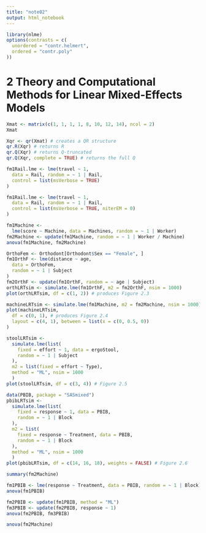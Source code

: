 ```yaml
---
title: "note02"
output: html_notebook
---
```


```r
library(nlme)
options(contrasts = c(
  unordered = "contr.helmert",
  ordered = "contr.poly"
))
```

# 2 Theory and Computational Methods for Linear Mixed-Effects Models

```r
Xmat <- matrix(c(1, 1, 1, 1, 8, 10, 12, 14), ncol = 2)
Xmat
```

```r
Xqr <- qr(Xmat) # creates a QR structure
qr.R(Xqr) # returns R
qr.Q(Xqr) # returns Q-truncated
qr.Q(Xqr, complete = TRUE) # returns the full Q
```

```r
fm1Rail.lme <- lme(travel ~ 1,
  data = Rail, random = ~ 1 | Rail,
  control = list(msVerbose = TRUE)
)
```

```r
fm1Rail.lme <- lme(travel ~ 1,
  data = Rail, random = ~ 1 | Rail,
  control = list(msVerbose = TRUE, niterEM = 0)
)
```

```r
fm1Machine <-
  lme(score ~ Machine, data = Machines, random = ~ 1 | Worker)
fm2Machine <- update(fm1Machine, random = ~ 1 | Worker / Machine)
anova(fm1Machine, fm2Machine)
```

```r
OrthoFem <- Orthodont[Orthodont$Sex == "Female", ]
fm1OrthF <- lme(distance ~ age,
  data = OrthoFem,
  random = ~ 1 | Subject
)
fm2OrthF <- update(fm1OrthF, random = ~ age | Subject)
orthLRTsim <- simulate.lme(fm1OrthF, m2 = fm2OrthF, nsim = 1000)
plot(orthLRTsim, df = c(1, 2)) # produces Figure 2.3
```

```r
machineLRTsim <- simulate.lme(fm1Machine, m2 = fm2Machine, nsim = 1000)
plot(machineLRTsim,
  df = c(0, 1), # produces Figure 2.4
  layout = c(4, 1), between = list(x = c(0, 0.5, 0))
)
```

```r
stoolLRTsim <-
  simulate.lme(list(
    fixed = effort ~ 1, data = ergoStool,
    random = ~ 1 | Subject
  ),
  m2 = list(fixed = effort ~ Type),
  method = "ML", nsim = 1000
  )
plot(stoolLRTsim, df = c(3, 4)) # Figure 2.5
```

```r
data(PBIB, package = "SASmixed")
pbibLRTsim <-
  simulate.lme(list(
    fixed = response ~ 1, data = PBIB,
    random = ~ 1 | Block
  ),
  m2 = list(
    fixed = response ~ Treatment, data = PBIB,
    random = ~ 1 | Block
  ),
  method = "ML", nsim = 1000
  )
plot(pbibLRTsim, df = c(14, 16, 18), weights = FALSE) # Figure 2.6
```

```r
summary(fm2Machine)
```

```r
fm1PBIB <- lme(response ~ Treatment, data = PBIB, random = ~ 1 | Block)
anova(fm1PBIB)
```

```r
fm2PBIB <- update(fm1PBIB, method = "ML")
fm3PBIB <- update(fm2PBIB, response ~ 1)
anova(fm2PBIB, fm3PBIB)
```

```r
anova(fm2Machine)
```
